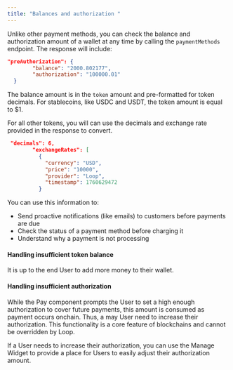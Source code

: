 ```yaml
---
title: "Balances and authorization "
---
```


Unlike other payment methods, you can check the balance and authorization amount of a wallet at any time by calling the `paymentMethods` endpoint. The response will include:

```json
"preAuthorization": {
        "balance": "2000.802177",
        "authorization": "100000.01"
  }
```

The balance amount is in the `token` amount and pre-formatted for token decimals. For stablecoins, like USDC and USDT, the token amount is equal to \$1. 

For all other tokens, you will can use the decimals and exchange rate provided in the response to convert.

```json
 "decimals": 6,
        "exchangeRates": [
          {
            "currency": "USD",
            "price": "10000",
            "provider": "Loop",
            "timestamp": 1760629472
          }
```

You can use this information to:

- Send proactive notifications (like emails) to customers before payments are due
- Check the status of a payment method before charging it
- Understand why a payment is not processing

#### **Handling insufficient token balance**

It is up to the end User to add more money to their wallet. 

#### **Handling insufficient authorization**

While the Pay component prompts the User to set a high enough authorization to cover future payments, this amount is consumed as payment occurs onchain. Thus, a may User need to increase their authorization. This functionality is a core feature of blockchains and cannot be overridden by Loop.

If a User needs to increase their authorization, you can use the Manage Widget to provide a place for Users to easily adjust their authorization amount.